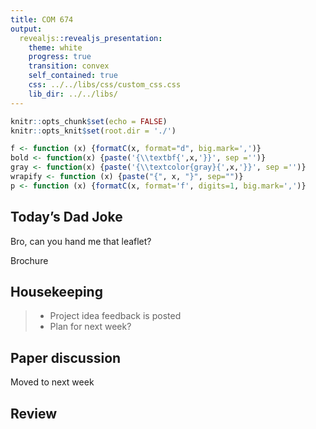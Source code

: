 ```yaml
---
title: COM 674
output: 
  revealjs::revealjs_presentation:
    theme: white
    progress: true
    transition: convex
    self_contained: true
    css: ../../libs/css/custom_css.css
    lib_dir: ../../libs/
---
```


```r
knitr::opts_chunk$set(echo = FALSE)
knitr::opts_knit$set(root.dir = './')

f <- function (x) {formatC(x, format="d", big.mark=',')}
bold <- function(x) {paste('{\\textbf{',x,'}}', sep ='')}
gray <- function(x) {paste('{\\textcolor{gray}{',x,'}}', sep ='')}
wrapify <- function (x) {paste("{", x, "}", sep="")}
p <- function (x) {formatC(x, format='f', digits=1, big.mark=',')}
```

## Today's Dad Joke

Bro, can you hand me that leaflet?

<span class='fragment'>
Brochure
</span>

## Housekeeping

> - Project idea feedback is posted
> - Plan for next week?

## Paper discussion

Moved to next week

## Review

